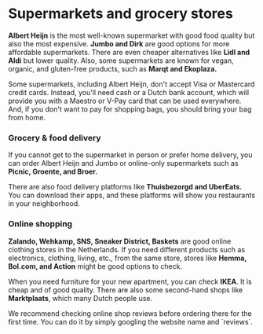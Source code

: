 
# Supermarkets and grocery stores

**Albert Heijn** is the most well-known supermarket with good food quality but also the most expensive. **Jumbo and Dirk** are good options for more affordable supermarkets. There are even cheaper alternatives like **Lidl and Aldi** but lower quality. Also, some supermarkets are known for vegan, organic, and gluten-free products, such as **Marqt and Ekoplaza.**

<Callout>
  Some supermarkets, including Albert Heijn, don't accept Visa or Mastercard credit cards. Instead, you'll need cash or a Dutch bank account, which will provide you with a Maestro or V-Pay card that can be used everywhere. And, if you don't want to pay for shopping bags, you should bring your bag from home.
</Callout>

<Youtube id="huef5TCBMIw" />

### Grocery & food delivery 
If you cannot get to the supermarket in person or prefer home delivery, you can order Albert Heijn and Jumbo or online-only supermarkets such as **Picnic, Groente, and Broer.** 

There are also food delivery platforms like **Thuisbezorgd and UberEats.** You can download their apps, and these platforms will show you restaurants in your neighborhood. 

### Online shopping 
**Zalando, Wehkamp, SNS, Sneaker District, Baskets** are good online clothing stores in the Netherlands. If you need different products such as electronics, clothing, living, etc., from the same store, stores like **Hemma, Bol.com, and Action** might be good options to check.  

When you need furniture for your new apartment, you can check **IKEA**. It is cheap and of good quality. There are also some second-hand shops like **Marktplaats**, which many Dutch people use. 

<Callout warning>
  We recommend checking online shop reviews before ordering there for the first time. You can do it by simply googling the website name and `reviews`.
</Callout> 
